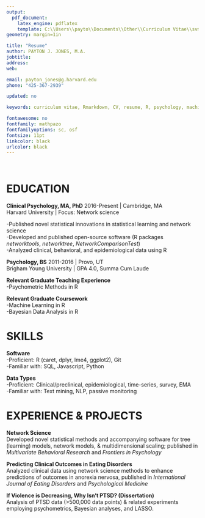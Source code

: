 ```yaml
---
output: 
  pdf_document:
    latex_engine: pdflatex
    template: C:\\Users\\payto\\Documents\\Other\\Curriculum Vitae\\svm-latex-cv.tex
geometry: margin=1in

title: "Resume"
author: PAYTON J. JONES, M.A.
jobtitle: 
address: 
web: 

email: payton_jones@g.harvard.edu
phone: "425-367-2939"

updated: no

keywords: curriculum vitae, Rmarkdown, CV, resume, R, psychology, machine learning, data science, network analysis

fontawesome: no
fontfamily: mathpazo
fontfamilyoptions: sc, osf
fontsize: 11pt
linkcolor: black
urlcolor: black
---  
```


\ 

# EDUCATION

__Clinical Psychology, MA, PhD__ \hfill 2016-Present | Cambridge, MA  
Harvard University | Focus: Network science

-Published novel statistical innovations in statistical learning and network science  
-Developed and published open-source software (R packages _networktools_, _networktree_, _NetworkComparisonTest_)  
-Analyzed clinical, behavioral, and epidemiological data using R  

__Psychology, BS__ \hfill 2011-2016 | Provo, UT  
Brigham Young University | GPA 4.0, Summa Cum Laude

__Relevant Graduate Teaching Experience__  
-Psychometric Methods in R

__Relevant Graduate Coursework__  
-Machine Learning in R  
-Bayesian Data Analysis in R

# SKILLS

__Software__  
-Proficient: R (caret, dplyr, lme4, ggplot2), Git    
-Familiar with: SQL, Javascript, Python  

__Data Types__  
-Proficient: Clinical/preclinical, epidemiological, time-series, survey, EMA  
-Familiar with: Text mining, NLP, passive monitoring  

# EXPERIENCE & PROJECTS

__Network Science__  
Developed novel statistical methods and accompanying software for tree (learning) models, network models, & multidimensional scaling; published in _Multivariate Behavioral Research_ and _Frontiers in Psychology_

__Predicting Clinical Outcomes in Eating Disorders__  
Analyzed clinical data using network science methods to enhance predictions of outcomes in anorexia nervosa, published in _International Journal of Eating Disorders_ and _Psychological Medicine_

__If Violence is Decreasing, Why Isn't PTSD? (Dissertation)__  
Analysis of PTSD data (>500,000 data points) & related experiments employing psychometrics, Bayesian analyses, and LASSO.

